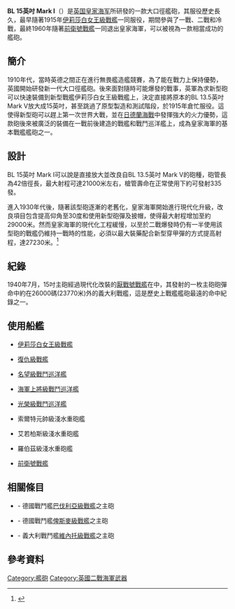 {{noteTA
|1=zh-hans:儒略·恺撒;zh-hant:尤利烏斯·凱撒;
}}
{{Infobox Weapon
|name= BL 15 inch Mark I
|image= [[File:15inchgunsatImperialWarMuseumLondon.jpg|300px]]
|caption= 展出於[[帝國戰爭博物館|帝國戰爭博物館]]的Mark I艦砲
|origin= {{UK}}
|type= [[艦炮|艦炮]]
<!-- 種類選擇 -->
|is_ranged=yes
|is_bladed=
|is_explosive=yes
|is_artillery=yes
|is_vehicle=
|is_missile=
|is_UK=yes
<!-- 服役記錄 -->
|service= 1915 - 1960年
|used_by=[[File:Naval_Ensign_of_the_United_Kingdom.svg|30px]] [[英國皇家海軍|英國皇家海軍]]
|wars= [[第一次世界大戰|第一次世界大戰]]<br>[[第二次世界大戰|第二次世界大戰]]<br>[[冷戰|冷戰]]
<!-- 生產歷史 -->
|designer= 
|design_date=1912
|manufacturer=非單一廠商
|unit_cost=
|production_date=1912~1918
|number=186
|variants=Mark II<br>Mark I/N、Mark I/N RP 12
<!-- 基本規格 -->
|spec_label=
|weight= 101.605公噸
|length= 16.520公尺
|part_length= 16.002公尺
|width=
|height=
|diameter=
|wingspan=
|crew=
<!-- 投射武器規格 --> 
|cartridge= (二戰時)<br>APC Mark XIIa（4crh）<br> APC Mark XIIIa（4crh）<br>APC Mark XVIIb（6crh）<br>APC Mark XXIIb（6crh）<br>HE Mark VIIIb（6crh）
|cartridge_weight=
|caliber=15英吋(38.1公分)
|barrels=
|action=
|rate= 2發／分
|velocity=APC 4crh 752公尺／秒 <br>APC 6crh 749公尺／秒
|energy= 
|range=
|max_range= 30680米(APC Mark XVIIb)
|feed= 人力裝彈
|sights= 
<!-- 火炮規格 -->
|breech={{link-en|間斷螺紋式炮閂|Welin breech block}}
|recoil=
|carriage=
|elevation=Mark I -5 ~ +20度 <br>Mark II -5 ~ +30度 <br>Mark I/N、Mark I/N RP 12 -4.5 ~ +30度
|traverse=轉速2度/秒
<!-- 刃器規格 --> 
|blade_type=
|hilt_type=
|sheath_type=
|head_type=
|haft_type=
<!-- 爆炸物內填炸藥規格 --> 
|filling=
|filling_weight=196kg
|detonation=
|yield=
<!-- 車輛/飛彈 規格 -->
|armour=
|primary_armament=
|secondary_armament=
|engine=
|engine_power=
|transmission=
|payload_capacity=
|fuel_capacity=
|pw_ratio=
|suspension=
|clearance=
|vehicle_range=
|altitude=
|ceiling=
|speed=
|guidance=
}}
'''BL 15英吋 Mark I'''（{{lang-en|BL 15 inch Mark I}}）是[[英国|英国]][[英国皇家海军|皇家海军]]所研發的一款大口徑艦砲，其服役歷史長久，最早隨著1915年[[伊莉莎白女王級戰艦|伊莉莎白女王級戰艦]]一同服役，期間參與了一戰、二戰和冷戰，最終1960年隨著[[前衛號戰艦|前衛號戰艦]]一同退出皇家海軍，可以被視為一款相當成功的艦砲。
==簡介==
1910年代，當時英德之間正在進行無畏艦造艦競賽，為了能在戰力上保持優勢，英國開始研發新一代大口徑艦砲。後來面對隨時可能爆發的戰事，英軍為求新型砲可以快速裝備到新型戰艦伊莉莎白女王級戰艦上，決定直接將原本的BL 13.5英吋 Mark V放大成15英吋，甚至跳過了原型製造和測試階段，於1915年倉忙服役。這使得新型砲可以趕上第一次世界大戰，並在[[日德蘭海戰|日德蘭海戰]]中發揮強大的火力優勢，這款砲後來被廣泛的裝備在一戰前後建造的戰艦和戰鬥巡洋艦上，成為皇家海軍的基本戰艦艦砲之一。
==設計==
BL 15英吋 Mark I可以說是直接放大並改良自BL 13.5英吋 Mark V的砲種，砲管長為42倍徑長，最大射程可達21000米左右，槍管壽命在正常使用下約可發射335發。

進入1930年代後，隨著該型砲逐漸的老舊化，皇家海軍開始進行現代化升級，改良項目包含提高仰角至30度和使用新型砲彈及披帽，使得最大射程增加至約29000米。然而皇家海軍的現代化工程緩慢，以至於二戰爆發時仍有一半使用該型砲的戰艦仍維持一戰時的性能，必須以最大裝藥配合新型穿甲彈的方式提高射程，達27230米。<ref>{{Cite web |url=http://www.navweaps.com/Weapons/WNBR_15-42_mk1.php |title=United Kingdom / Britain 15-inch (38.1 cm) Mark I
 |accessdate=2016-11-05 |archive-date=2019-07-20 |archive-url=https://web.archive.org/web/20190720095542/http://www.navweaps.com/Weapons/WNBR_15-42_mk1.php |dead-url=no }}</ref>

==紀錄==
1940年7月，15吋主砲經過現代化改裝的[[厭戰號戰艦|厭戰號戰艦]]在{{le|卡拉布里亞海戰|Battle of Calabria}}中，其發射的一枚主砲砲彈命中約在26000碼(23770米)外的義大利戰艦{{le|尤利烏斯·凱撒號戰艦|Italian battleship Giulio Cesare|尤利烏斯·凱撒號}}，這是歷史上戰艦艦砲最遠的命中紀錄之一。

==使用船艦==
*[[伊莉莎白女王級戰艦|伊莉莎白女王級戰艦]]

*[[復仇級戰艦|復仇級戰艦]]

*[[名望級戰鬥巡洋艦|名望級戰鬥巡洋艦]]

*[[胡德號戰鬥巡洋艦|海軍上將級戰鬥巡洋艦]]

*[[光榮級航空母艦|光榮級戰鬥巡洋艦]]

*索爾特元帥級淺水重砲艦

*艾若柏斯級淺水重砲艦

*羅伯茲級淺水重砲艦

*[[前衛號戰艦|前衛號戰艦]]

==相關條目==

*{{link-en|38 cm SK L/45|38 cm SK L/45 "Max"}} - 德國戰鬥艦[[巴伐利亞級戰艦|巴伐利亞級戰艦]]之主砲

*{{link-en|38 cm SK C/34|38 cm SK C/34 naval gun}} - 德國戰鬥艦[[俾斯麥級戰艦|俾斯麥級戰艦]]之主砲

*{{link-en|Cannone da 381/50 Ansaldo M1934}} - 義大利戰鬥艦[[維托里奧·維內托級戰列艦|維內托級戰艦]]之主砲


== 參考資料 ==
<references/>

{{一戰英國海軍武器}}
{{二戰英國海軍武器}}
[[Category:艦砲|Category:艦砲]]
[[Category:英國二戰海軍武器|Category:英國二戰海軍武器]]